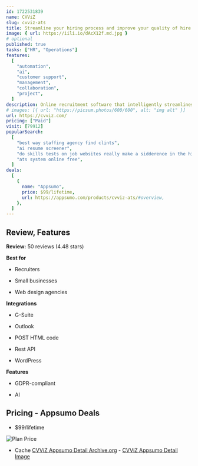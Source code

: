 ```yaml
---
id: 1722531839
name: CVViZ
slug: cvviz-ats
title: Streamline your hiring process and improve your quality of hire
image: { url: https://iili.io/dAcX12f.md.jpg }
# optional
published: true
tasks: ["HR", "Operations"]
features:
  [
    "automation",
    "ai",
    "customer support",
    "management",
    "collaboration",
    "project",
  ]
description: Online recruitment software that intelligently streamlines the hiring processPrescreen candidates and screen resumes automatically
# images: [{ url: "https://picsum.photos/600/600", alt: "img alt" }]
url: https://cvviz.com/
pricing: ["Paid"]
visit: [79912]
popularSearch:
  [
    "best way staffing agency find clints",
    "ai resume screener",
    "do skills tests on job websites really make a sidderence in the hiring process?",
    "ats system online free",
  ]
deals:
  [
    {
      name: "Appsumo",
      price: $99/lifetime,
      url: https://appsumo.com/products/cvviz-ats/#overview,
    },
  ]
---
```


## Review, Features

**Review:** 50 reviews (4.48 stars)

**Best for**

- Recruiters

- Small businesses

- Web design agencies

**Integrations**

- G-Suite

- Outlook

- POST HTML code

- Rest API

- WordPress

**Features**

- GDPR-compliant

- AI

## Pricing - Appsumo Deals

- $99/lifetime

<Img src="https://iili.io/dA0igEu.png" alt="Plan Price" />

- Cache [CVViZ Appsumo Detail Archive.org](https://web.archive.org/web/*/https://appsumo.com/products/cvviz-ats/) - [CVViZ Appsumo Detail Image](https://iili.io/dA0s89R.png)
